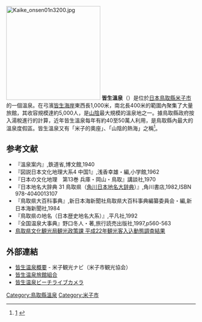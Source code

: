[[File:Kaike_onsen01n3200.jpg|250px]]
'''皆生溫泉'''（{{lang-ja|かいけおんせん}}）是位於[[日本|日本]][[鳥取縣|鳥取縣]][[米子市|米子市]]的一個溫泉。在弓濱[[皆生海岸|皆生海岸]]東西長1,000米，南北長400米的範圍內聚集了大量旅館，其收容規模達約5,000人，是[[山陰地方|山陰]]最大規模的溫泉地之一。據鳥取縣政府按入湯稅進行的計算，近年皆生溫泉每年有約40至50萬人利用，是鳥取縣內最大的溫泉度假區。皆生溫泉又有「米子的奧座」、「山陰的熱海」之稱<ref>{{cite book |isbn=4990053788 |publisher=[[大阪市立大学|大阪市立大学]]文学部地理学教室 |title==『山陰萬華鏡』 : 大阪市立大学文学部 : 地理学野外調査実習報告書 : 皆生温泉と玉造温泉の現状とこれから |format=PDF |author=蓬莱 梨乃 |url=http://www.lit.osaka-cu.ac.jp/geo/pdf/sanin/sanin_06.pdf |date=2002-04-30 |page=73 |access-date=2017-01-15 |archive-date=2020-08-02 |archive-url=https://web.archive.org/web/20200802075125/http://www.lit.osaka-cu.ac.jp/geo/pdf/sanin/sanin_06.pdf |dead-url=no }}[http://www.lit.osaka-cu.ac.jp/geo/sanin.htm] {{Wayback|url=http://www.lit.osaka-cu.ac.jp/geo/sanin.htm |date=20151022024901 }}</ref>。
==参考文献==
{{Reflist}}
*『溫泉案内』,鉄道省,博文館,1940
*『図説日本文化地理大系4 中国1』,浅香幸雄・編,小学館,1962
*『日本の文化地理　第13巻 兵庫・岡山・鳥取』講談社,1970
*『日本地名大辞典 31 鳥取県（[[角川日本地名大辞典|角川日本地名大辞典]]）』,角川書店,1982,ISBN 978-4040013107
*『鳥取県大百科事典』,新日本海新聞社鳥取県大百科事典編纂委員会・編,新日本海新聞社,1984
*『鳥取県の地名（日本歴史地名大系）』,平凡社,1992
*『全国温泉大事典』野口冬人・著,旅行読売出版社,1997,p560-563
*[http://www.pref.tottori.lg.jp/secure/226510/h22toukei.pdf 鳥取県文化観光局観光政策課 平成22年観光客入込動態調査結果] {{Wayback|url=http://www.pref.tottori.lg.jp/secure/226510/h22toukei.pdf |date=20160305084303 }}

== 外部連結 ==
{{Commonscat|Kaike Onsen}}
* [http://www.yonago-navi.jp/onsen/summary/ 皆生温泉概要] {{Wayback|url=http://www.yonago-navi.jp/onsen/summary/ |date=20170609201830 }} - 米子観光ナビ（米子市観光協会）
* [http://www.kaike-onsen.com/ 皆生温泉旅館組合] {{Wayback|url=http://www.kaike-onsen.com/ |date=20130619152532 }}
* [https://web.archive.org/web/20161222140432/http://www.shogetsu.co.jp/live/ 皆生温泉ビーチライブカメラ]
[[Category:鳥取縣溫泉|Category:鳥取縣溫泉]]
[[Category:米子市|Category:米子市]]